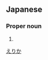 ==Japanese==
{{ja-kanjitab|絵|理|佳}}

===Proper noun===
{{ja-pos|proper|えりか}}

# {{given name|female|lang=ja}}

[[Category:Japanese female given names|えりか]]